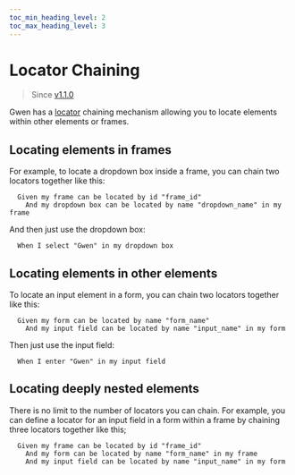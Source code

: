 ```yaml
--- 
toc_min_heading_level: 2
toc_max_heading_level: 3
---
```



# Locator Chaining

> Since [v1.1.0](https://github.com/gwen-interpreter/gwen-web/releases/tag/v1.1.0)

Gwen has a [locator](/docs/dsl#element-locators) chaining mechanism allowing you to locate elements within other elements or frames. 

## Locating elements in frames

For example, to locate a dropdown box inside a frame, you can chain two locators together like this:

```gherkin
  Given my frame can be located by id "frame_id"
    And my dropdown box can be located by name "dropdown_name" in my frame
```

And then just use the dropdown box:

```gherkin
  When I select "Gwen" in my dropdown box
```

## Locating elements in other elements

To locate an input element in a form, you can chain two locators together like this:

```gherkin
  Given my form can be located by name "form_name"
    And my input field can be located by name "input_name" in my form
```

Then just use the input field:

```gherkin
  When I enter "Gwen" in my input field
```

## Locating deeply nested elements

There is no limit to the number of locators you can chain. For example, you can define a locator for an input field in a form within a frame by chaining three locators together like this;

```gherkin
  Given my frame can be located by id "frame_id"
    And my form can be located by name "form_name" in my frame
    And my input field can be located by name "input_name" in my form
```
